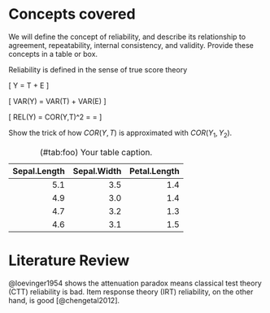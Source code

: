 # Concepts covered

We will define the concept of reliability, and describe its relationship to agreement, repeatability, internal consistency, and validity. Provide these concepts in a table or box.

Reliability is defined in the sense of true score theory

\[
Y = T + E
\]

\[
VAR(Y) = VAR(T) + VAR(E)
\]

\[
REL(Y) = COR(Y,T)^2 = \frac{VAR(T)}{VAR(Y)} = \frac{VAR(T)}{VAR(T)+VAR(E)}
\]

Show the trick of how $COR(Y,T)$ is approximated with $COR(Y_1,Y_2)$.

Table: (\#tab:foo) Your table caption.

| Sepal.Length| Sepal.Width| Petal.Length|
|------------:|-----------:|------------:|
|          5.1|         3.5|          1.4|
|          4.9|         3.0|          1.4|
|          4.7|         3.2|          1.3|
|          4.6|         3.1|          1.5|

# Literature Review

@loevinger1954 shows the attenuation paradox means classical test theory (CTT) reliability is bad. Item response theory (IRT) reliability, on the other hand, is good [@chengetal2012].